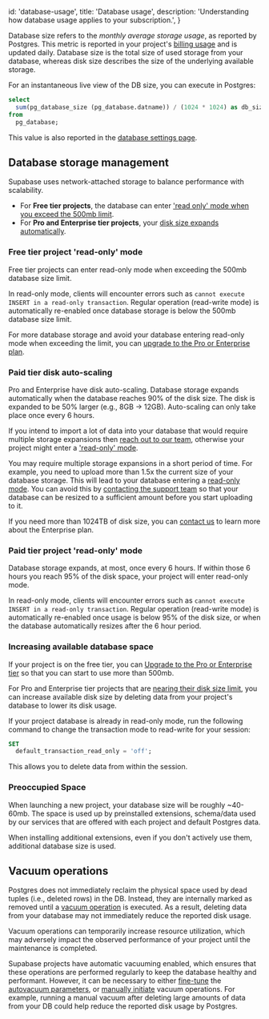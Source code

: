 
  id: 'database-usage',
  title: 'Database usage',
  description: 'Understanding how database usage applies to your subscription.',
}

Database size refers to the _monthly average storage usage_, as reported by Postgres. This metric is reported in your project's [billing usage](https://app.supabase.com/project/_/settings/billing/usage) and is updated daily.
Database size is the total size of used storage from your database, whereas disk size describes the size of the underlying available storage.

For an instantaneous live view of the DB size, you can execute in Postgres:

```sql
select
  sum(pg_database_size (pg_database.datname)) / (1024 * 1024) as db_size_mb
from
  pg_database;
```

This value is also reported in the [database settings page](https://app.supabase.com/project/_/settings/database).

## Database storage management

Supabase uses network-attached storage to balance performance with scalability.

- For **Free tier projects**, the database can enter ['read only' mode when you exceed the 500mb limit](#free-tier-project-read-only-mode).
- For **Pro and Enterprise tier projects**, your [disk size expands automatically](#paid-tier-disk-auto-scaling).

### Free tier project 'read-only' mode

Free tier projects can enter read-only mode when exceeding the 500mb database size limit.

In read-only mode, clients will encounter errors such as `cannot execute INSERT in a read-only transaction`.
Regular operation (read-write mode) is automatically re-enabled once database storage is below the 500mb database size limit.

For more database storage and avoid your database entering read-only mode when exceeding the limit, you can [upgrade to the Pro or Enterprise plan](https://app.supabase.com/project/_/settings/billing/subscription).

### Paid tier disk auto-scaling

Pro and Enterprise have disk auto-scaling. Database storage expands automatically when the database reaches 90% of the disk size. The disk is expanded to be 50% larger (e.g., 8GB -> 12GB).
Auto-scaling can only take place once every 6 hours.

<Admonition type="caution">

If you intend to import a lot of data into your database that would require multiple storage expansions then [reach out to our team](https://app.supabase.com/support/new), otherwise your project might enter a ['read-only' mode](#paid-tier-project-read-only-mode).

</Admonition>

You may require multiple storage expansions in a short period of time. For example, you need to upload more than 1.5x the current size of your database storage. This will lead to your database entering a [read-only mode](#paid-tier-project-read-only-mode). You can avoid this by [contacting the support team](https://app.supabase.com/support/new) so that your database can be resized to a sufficient amount before you start uploading to it.

If you need more than 1024TB of disk size, you can [contact us](https://app.supabase.com/support/new) to learn more about the Enterprise plan.

### Paid tier project 'read-only' mode

Database storage expands, at most, once every 6 hours.
If within those 6 hours you reach 95% of the disk space, your project will enter read-only mode.

In read-only mode, clients will encounter errors such as `cannot execute INSERT in a read-only transaction`.
Regular operation (read-write mode) is automatically re-enabled once usage is below 95% of the disk size, or when the database automatically resizes after the 6 hour period.

### Increasing available database space

If your project is on the free tier, you can [Upgrade to the Pro or Enterprise tier](https://app.supabase.com/project/_/settings/billing/subscription) so that you can start to use more than 500mb.

For Pro and Enterprise tier projects that are [nearing their disk size limit](#paid-tier-project-read-only-mode), you can increase available disk size by deleting data from your project's database to lower its disk usage.

If your project database is already in read-only mode, run the following command to change the transaction mode to read-write for your session:

```sql
SET
  default_transaction_read_only = 'off';
```

This allows you to delete data from within the session.

### Preoccupied Space

When launching a new project, your database size will be roughly ~40-60mb.
The space is used up by preinstalled extensions, schema/data used by our services that are offered with each project and default Postgres data.

When installing additional extensions, even if you don't actively use them, additional database size is used.

## Vacuum operations

Postgres does not immediately reclaim the physical space used by dead tuples (i.e., deleted rows) in the DB. Instead, they are internally marked as removed until a [vacuum operation](https://www.postgresql.org/docs/current/routine-vacuuming.html) is executed.
As a result, deleting data from your database may not immediately reduce the reported disk usage.

<Admonition type="note">

Vacuum operations can temporarily increase resource utilization, which may adversely impact the observed performance of your project until the maintenance is completed.

</Admonition>

Supabase projects have automatic vacuuming enabled, which ensures that these operations are performed regularly to keep the database healthy and performant.
However, it can be necessary to either [fine-tune](https://www.percona.com/blog/2018/08/10/tuning-autovacuum-in-postgresql-and-autovacuum-internals/)
the [autovacuum parameters](https://www.enterprisedb.com/blog/postgresql-vacuum-and-analyze-best-practice-tips),
or [manually initiate](https://www.postgresql.org/docs/current/sql-vacuum.html) vacuum operations.
For example, running a manual vacuum after deleting large amounts of data from your DB could help reduce the reported disk usage by Postgres.


